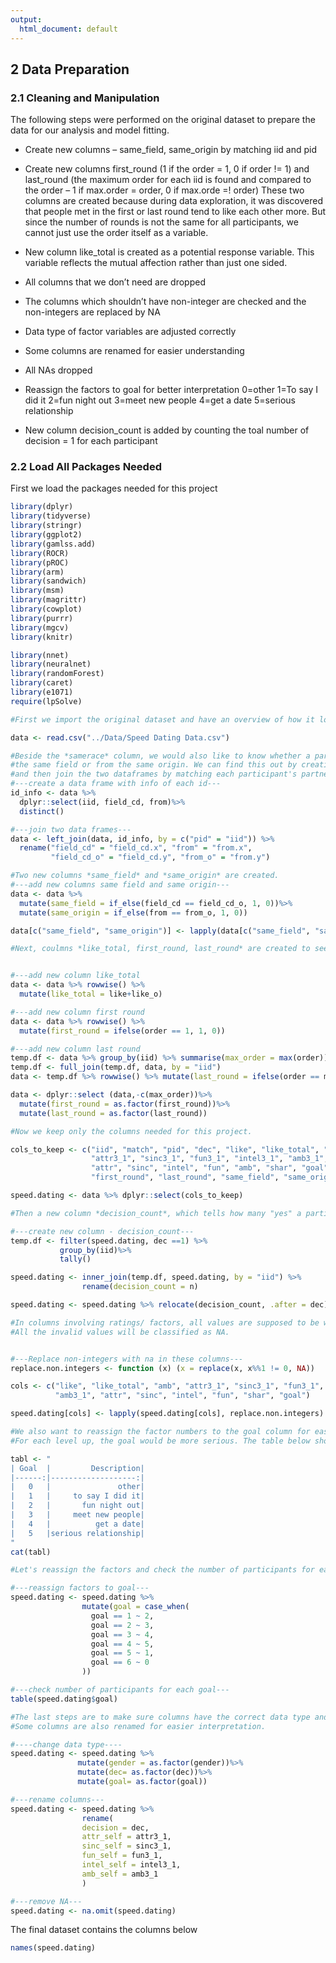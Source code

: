 ---
output:
  html_document: default
---
## 2 Data Preparation

### 2.1 Cleaning and Manipulation
The following steps were performed on the original dataset to prepare the data for our analysis and model fitting. <br>

- Create new columns – same_field, same_origin by matching iid and pid 

- Create new columns first_round (1 if the order = 1, 0 if order != 1) and last_round (the maximum order for      each iid is found and compared to the order – 1 if max.order = order, 0 if max.orde =! order) 
 These two columns are created because during data exploration, it was discovered that people met in the         first or last round tend to like each other more. But since the number of rounds is not the same for all        participants, we cannot just use the order itself as a variable.

- New column like_total is created as a potential response variable. This variable reflects the mutual affection rather than just one sided.

- All columns that we don’t need are dropped 

- The columns which shouldn’t have non-integer are checked and the non-integers are replaced by NA

- Data type of factor variables are adjusted correctly

- Some columns are renamed for easier understanding 

- All NAs dropped 

- Reassign the factors to goal for better interpretation
    0=other
    1=To say I did it
    2=fun night out
    3=meet new people
    4=get a date
    5=serious relationship
    
- New column decision_count is added by counting the toal number of decision = 1 for each participant

### 2.2 Load All Packages Needed
First we load the packages needed for this project

```{r message=FALSE, warning=FALSE, include=FALSE}
library(dplyr)
library(tidyverse)
library(stringr)
library(ggplot2)
library(gamlss.add)
library(ROCR)
library(pROC)
library(arm)
library(sandwich)
library(msm)
library(magrittr)
library(cowplot)
library(purrr)
library(mgcv)
library(knitr)
```

```{r, warning=FALSE, message=FALSE}
library(nnet)
library(neuralnet)
library(randomForest)
library(caret)
library(e1071)
require(lpSolve)
```

```{r, include=FALSE}
#First we import the original dataset and have an overview of how it looks like. 

data <- read.csv("../Data/Speed Dating Data.csv")
```

```{r, include=FALSE}
#Beside the *samerace* column, we would also like to know whether a participant and his or her partner are in 
#the same field or from the same origin. We can find this out by creating a new dataframe which contains columns #*iid, field_cd, from*
#and then join the two dataframes by matching each participant's partner's id (pid) with the participant's id (iid) in the created dataframe.
#---create a data frame with info of each id---
id_info <- data %>% 
  dplyr::select(iid, field_cd, from)%>% 
  distinct()

#---join two data frames---
data <- left_join(data, id_info, by = c("pid" = "iid")) %>% 
  rename("field_cd" = "field_cd.x", "from" = "from.x",
         "field_cd_o" = "field_cd.y", "from_o" = "from.y")
```


```{r, include='false'}

#Two new columns *same_field* and *same_origin* are created.
#---add new columns same field and same origin---
data <- data %>% 
  mutate(same_field = if_else(field_cd == field_cd_o, 1, 0))%>%
  mutate(same_origin = if_else(from == from_o, 1, 0))

data[c("same_field", "same_origin")] <- lapply(data[c("same_field", "same_origin")], as.factor)
```


```{r, include='false'}
#Next, coulmns *like_total, first_round, last_round* are created to see how much two participants like each other, whether they meet in the first round or last round of the event respectively.


#---add new column like_total
data <- data %>% rowwise() %>%
  mutate(like_total = like+like_o)

#---add new column first round
data <- data %>% rowwise() %>%
  mutate(first_round = ifelse(order == 1, 1, 0))

#---add new column last round
temp.df <- data %>% group_by(iid) %>% summarise(max_order = max(order))
temp.df <- full_join(temp.df, data, by = "iid")
data <- temp.df %>% rowwise() %>% mutate(last_round = ifelse(order == max_order, 1, 0))

data <- dplyr::select (data,-c(max_order))%>%
  mutate(first_round = as.factor(first_round))%>%
  mutate(last_round = as.factor(last_round))

```

```{r, include='false'}
#Now we keep only the columns needed for this project.

cols_to_keep <- c("iid", "match", "pid", "dec", "like", "like_total", "gender", 
                  "attr3_1", "sinc3_1", "fun3_1", "intel3_1", "amb3_1",
                  "attr", "sinc", "intel", "fun", "amb", "shar", "goal",
                  "first_round", "last_round", "same_field", "same_origin")

speed.dating <- data %>% dplyr::select(cols_to_keep)

```

```{r, include='false'}
#Then a new column *decision_count*, which tells how many "yes" a participant has said to his/her partners, is created.

#---create new column - decision_count---
temp.df <- filter(speed.dating, dec ==1) %>% 
           group_by(iid)%>% 
           tally()

speed.dating <- inner_join(temp.df, speed.dating, by = "iid") %>%
                rename(decision_count = n)

speed.dating <- speed.dating %>% relocate(decision_count, .after = dec)

```

```{r, include='false'}
#In columns involving ratings/ factors, all values are supposed to be whole numbers.
#All the invalid values will be classified as NA.


#---Replace non-integers with na in these columns---
replace.non.integers <- function (x) (x = replace(x, x%%1 != 0, NA))

cols <- c("like", "like_total", "amb", "attr3_1", "sinc3_1", "fun3_1", "intel3_1", 
          "amb3_1", "attr", "sinc", "intel", "fun", "shar", "goal")

speed.dating[cols] <- lapply(speed.dating[cols], replace.non.integers)

```

```{r, include='false'}
#We also want to reassign the factor numbers to the goal column for easier interpretation. 
#For each level up, the goal would be more serious. The table below shows how the goals will be rearranged.

tabl <- " 
| Goal  |         Description| 
|------:|-------------------:|
|   0   |               other| 
|   1   |     to say I did it|
|   2   |       fun night out|
|   3   |     meet new people|
|   4   |          get a date|
|   5   |serious relationship|
"
cat(tabl)
```

```{r, include='false'}
#Let's reassign the factors and check the number of participants for each goal.

#---reassign factors to goal---
speed.dating <- speed.dating %>%
                mutate(goal = case_when(
                  goal == 1 ~ 2,
                  goal == 2 ~ 3,
                  goal == 3 ~ 4,
                  goal == 4 ~ 5,
                  goal == 5 ~ 1,
                  goal == 6 ~ 0
                ))

#---check number of participants for each goal---
table(speed.dating$goal)

```
 
```{r, include='false'}
#The last steps are to make sure columns have the correct data type and remove NAs. 
#Some columns are also renamed for easier interpretation.

#----change data type----
speed.dating <- speed.dating %>%
               mutate(gender = as.factor(gender))%>%
               mutate(dec= as.factor(dec))%>%
               mutate(goal= as.factor(goal))

#---rename columns---
speed.dating <- speed.dating %>% 
                rename(
                decision = dec,
                attr_self = attr3_1,
                sinc_self = sinc3_1,
                fun_self = fun3_1,
                intel_self = intel3_1,
                amb_self = amb3_1
                )

#---remove NA---
speed.dating <- na.omit(speed.dating)

```

The final dataset contains the columns below

```{r, echo='false'}
names(speed.dating)

```